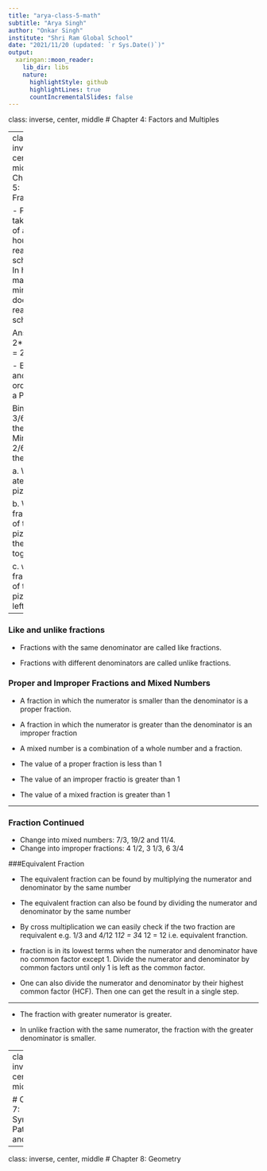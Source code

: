 ```yaml
---
title: "arya-class-5-math"
subtitle: "Arya Singh"
author: "Onkar Singh"
institute: "Shri Ram Global School"
date: "2021/11/20 (updated: `r Sys.Date()`)"
output:
  xaringan::moon_reader:
    lib_dir: libs
    nature:
      highlightStyle: github
      highlightLines: true
      countIncrementalSlides: false
---
```


class: inverse, center, middle
# Chapter 4: Factors and Multiples

---
class: inverse, center, middle
# Chapter 5: Fractions


- Pankaj takes 2/6 of an hour to reach school. In how many mintures does he reach school? 

Answer: 2*60/6 = 20 

- Bina and Mina ordered a Pizza? 

Bina ate 3/6 of the pizza
Mina ate 2/6 of the pizza                                                                                                                         


a. Who ate more pizza? 

b. What fraction of the pizza did they eat together? 

c. what fraction of the pizza is left. 


---

### Like and unlike fractions

- Fractions with the same denominator are called like fractions. 

- Fractions with different denominators are called unlike fractions. 

### Proper and Improper Fractions and Mixed Numbers
- A fraction in which the numerator is smaller than the denominator is a proper fraction. 

- A fraction in which the numerator is greater than the denominator is an improper fraction

- A mixed number is a combination of a whole number and a fraction. 
- The value of a proper fraction is less than 1
- The value of an improper fractio is greater than 1
- The value of a mixed fraction is greater than 1


---

### Fraction Continued
- Change into mixed numbers: 7/3, 19/2 and 11/4. 
- Change into improper fractions: 4 1/2, 3 1/3, 6 3/4

###Equivalent Fraction

- The equivalent fraction can be found by multiplying the numerator and denominator by the same number 
- The equivalent fraction can also be found by dividing the numerator and denominator by the same number

- By cross multiplication we can easily check if the two fraction are requivalent
 e.g. 1/3 and 4/12 
 1*12 = 3*4
12 = 12 i.e. equivalent franction. 

- fraction is in its lowest terms when the numerator and denominator have no common factor except 1. Divide the numerator and denominator by common factors until only 1 is left as the common factor. 

- One can also divide the numerator and denominator by their highest common factor (HCF). Then one can get the result in a single step. 

---

- The fraction with greater numerator is greater. 

- In unlike fraction with the same numerator, the fraction with the greater denominator is smaller. 



---
class: inverse, center, middle

# Chapter 7: Symmetry, Patterns and Nets

---
class: inverse, center, middle
# Chapter 8: Geometry




